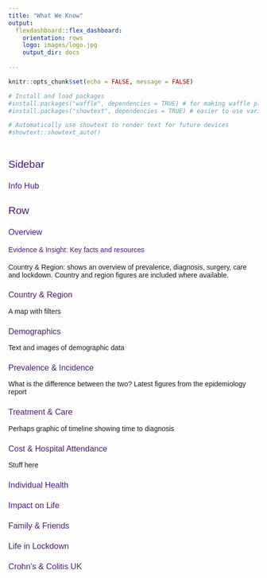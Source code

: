```yaml
---
title: "What We Know"
output:
  flexdashboard::flex_dashboard:
    orientation: rows
    logo: images/logo.jpg
    output_dir: docs
    
---
```


<style>
/* Edited CSS */

/* Set the font for the dasboard */

body {
  font-family: "Trebuchet MS", sans-serif;
}

h1, h2, h3, h4, h5, h6, .h1, .h2, .h3, .h4, .h5, .h6 {
  font-family: "Trebuchet MS", sans-serif;
  font-weight: 300;
  line-height: 1.1;
  color: #4A1D70;
}

/* Change the background colour of the sidebar to white */

#sidebar.section.sidebar {
  background-color: #ffffff;
}

/* Change the background colour of the navbar to white*/

.navbar.navbar-inverse {
  background-color: #ffffff;
  border-color: #4A1D70;
  color: #4A1D70;
}

/* This changes the horizontal line under the inactive tabs - I only wanted 
colour but had to use the whole code because it would not change */

.nav-tabs-custom>.nav-tabs {
    margin: 0;
    border-bottom: 0.1rem solid #4A1D70;
    color: #000000;
    font-size: 1rem;
    font-weight: 300;
    font-family: inherit;
    border-top-right-radius: 3px;
    border-top-left-radius: 3px;
}

/* Change the highlight colours around the tabs to match the C&C UK branding */

.nav-tabs-custom > .nav-tabs > li.active,
.nav-tabs-custom > .nav-tabs > li.active > a {
    border-top-color: #4A1D70;
    border-right-color: #4A1D70;
    border-left-color: #4A1D70;
    color: #000000;
}

</style>

```r
knitr::opts_chunk$set(echo = FALSE, message = FALSE)

# Install and load packages
#install.packages("waffle", dependencies = TRUE) # for making waffle plots
#install.packages("showtext", dependencies = TRUE) # easier to use various types of fonts: https://github.com/yixuan/showtext

# Automatically use showtext to render text for future devices
#showtext::showtext_auto()
```


```r


```

Sidebar {.sidebar}
-------------------------------------
### Info Hub


Row {.tabset}
-------------------------------------

### Overview

#### Evidence & Insight: Key facts and resources

Country & Region: shows an overview of prevalence, diagnosis, surgery, care and lockdown. Country and region figures are included where available.

### Country & Region

A map with filters

### Demographics

Text and images of demographic data

### Prevalence & Incidence

What is the difference between the two?
Latest figures from the epidemiology report

### Treatment & Care

Perhaps graphic of timeline showing time to diagnosis

### Cost & Hospital Attendance

Stuff here

### Individual Health

### Impact on Life

### Family & Friends

### Life in Lockdown

### Crohn's & Colitis UK